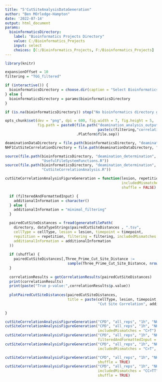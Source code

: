 ```yaml
---
title: "5'CutSiteAnalysisDataGeneration"
author: "Ben MOrledge-Hampton"
date: '2022-07-14'
output: html_document
params:
  bioinformaticsDirectory:
    label: "Bioinformatics Projects Directory"
    value: C:/Bioinformatics_Projects
    input: select
    choices: [C:/Bioinformatics_Projects, F:/Bioinformatics_Projects]
---
```



```r
library(knitr)

expansionOffset = 10
filtering = "TGG_filtered"

if (interactive()) {
  bioinformaticsDirectory = choose.dir(caption = "Select Bioinformatics_Projects Directory")
} else {
  bioinformaticsDirectory = params$bioinformaticsDirectory
}

if (is.na(bioinformaticsDirectory)) stop("No bioinformatics directory given.")

opts_chunk$set(dev = "png", dpi = 600, fig.width = 7, fig.height = 5, 
               fig.path = paste0(file.path("deamination_analysis_output","combined",
                                           paste(c(filtering,"correlation_analysis"), collapse = '_')),
                                 .Platform$file.sep))

deaminationDataDirectory = file.path(bioinformaticsDirectory, "deamination_determination", "data")
NHF1CutSiteCorrelationDirectory = file.path(deaminationDataDirectory, "NHF1", "cut_site_correlation")
```


```r
source(file.path(bioinformaticsDirectory, "deamination_determination", 'R',
                 "UsefulFileSystemFunctions.R"))
source(file.path(bioinformaticsDirectory, "deamination_determination", 'R',
                 "CutSiteCorrelationAnalysis.R"))
```


```r
cutSiteCorrelationAnalysisFigureGeneration = function(lesion, repetition, timepoint, cellType, directory,
                                                      includedMismatches = c("CC>TT"), filteredAndFormattedInput = TRUE,
                                                      shuffle = FALSE) {

  if (filteredAndFormattedInput) {
    additionalInformation = character()
  } else {
    additionalInformation = "minimal_filtering"
  }

  pairedCutSiteDistances = fread(generateFilePath(
    directory, dataTypeStrings$pairedCutSiteDistances , ".tsv",
    cellType = cellType, lesion = lesion, timepoint = timepoint,
    repitition = repetition, filtering = filtering, includedMismatches = includedMismatches,
    additionalInformation = additionalInformation
  ))
  
  if (shuffle) {
    pairedCutSiteDistances[,Three_Prime_Cut_Site_Distance :=
                             sample(Three_Prime_Cut_Site_Distance, nrow(pairedCutSiteDistances))]
  }
  
  correlationResults = getCorrelationResults(pairedCutSiteDistances)
  print(correlationResults)
  print(paste("True p-value:",correlationResults$p.value))
  
  plotPairedCutSiteDistances(pairedCutSiteDistances,
                             title = paste(cellType, lesion, timepoint, includedMismatches,
                                           "Cut Site Correlation", additionalInformation))
  
}
```


```r
cutSiteCorrelationAnalysisFigureGeneration("CPD", "all_reps", "1h", "NHF1", NHF1CutSiteCorrelationDirectory)
cutSiteCorrelationAnalysisFigureGeneration("CPD", "all_reps", "1h", "NHF1", NHF1CutSiteCorrelationDirectory,
                                           includedMismatches = "C>T")
cutSiteCorrelationAnalysisFigureGeneration("CPD", "all_reps", "1h", "NHF1", NHF1CutSiteCorrelationDirectory,
                                           filteredAndFormattedInput = FALSE)
cutSiteCorrelationAnalysisFigureGeneration("CPD", "all_reps", "1h", "NHF1", NHF1CutSiteCorrelationDirectory,
                                           includedMismatches = "C>T", filteredAndFormattedInput = FALSE)
```


```r
cutSiteCorrelationAnalysisFigureGeneration("CPD", "all_reps", "1h", "NHF1", NHF1CutSiteCorrelationDirectory,
                                           shuffle = TRUE)
cutSiteCorrelationAnalysisFigureGeneration("CPD", "all_reps", "1h", "NHF1", NHF1CutSiteCorrelationDirectory,
                                           includedMismatches = "CC>TT", filteredAndFormattedInput = FALSE,
                                           shuffle = TRUE)
```

